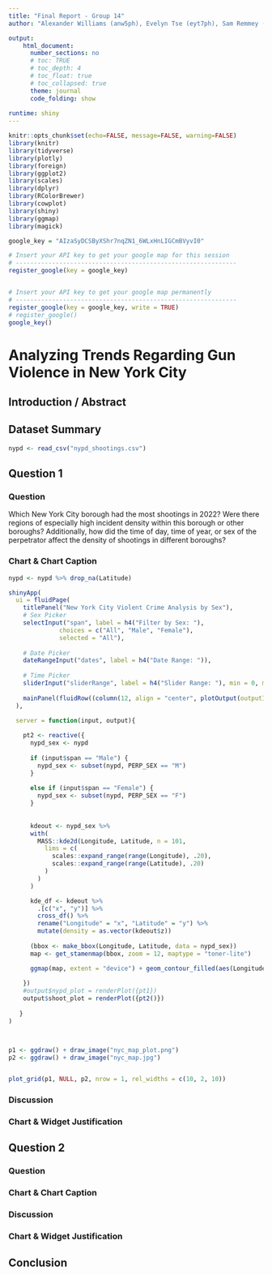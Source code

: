---
title: "Final Report - Group 14"
author: "Alexander Williams (anw5ph), Evelyn Tse (eyt7ph), Sam Remmey (sqr8ap), Brendan Keaton (pkt9we)"

output: 
    html_document:
      number_sections: no
      # toc: TRUE
      # toc_depth: 4
      # toc_float: true
      # toc_collapsed: true
      theme: journal
      code_folding: show
      
runtime: shiny
---


```{r setup, include=FALSE}

knitr::opts_chunk$set(echo=FALSE, message=FALSE, warning=FALSE)
library(knitr)
library(tidyverse)
library(plotly)
library(foreign)
library(ggplot2)
library(scales)
library(dplyr)
library(RColorBrewer)
library(cowplot)
library(shiny)
library(ggmap)
library(magick)

google_key = "AIzaSyDCSByXShr7nqZN1_6WLxHnLIGCmBVyvI0"

# Insert your API key to get your google map for this session
# -------------------------------------------------------------
register_google(key = google_key)


# Insert your API key to get your google map permanently
# -------------------------------------------------------------
register_google(key = google_key, write = TRUE)
# register_google()
google_key()

```

# Analyzing Trends Regarding Gun Violence in New York City

## Introduction / Abstract

## Dataset Summary 

```{r}

nypd <- read_csv("nypd_shootings.csv")

```

## Question 1

### Question
Which New York City borough had the most shootings in 2022? Were there regions of especially high incident density within this borough or other boroughs? Additionally, how did the time of day, time of year, or sex of the perpetrator affect the density of shootings in different boroughs?

### Chart & Chart Caption
```{r}

nypd <- nypd %>% drop_na(Latitude)

shinyApp(
  ui = fluidPage(
    titlePanel("New York City Violent Crime Analysis by Sex"),
    # Sex Picker
    selectInput("span", label = h4("Filter by Sex: "),
              choices = c("All", "Male", "Female"),
              selected = "All"),
    
    # Date Picker
    dateRangeInput("dates", label = h4("Date Range: ")),
    
    # Time Picker
    sliderInput("sliderRange", label = h4("Slider Range: "), min = 0, max = 100, value = c(40, 60)),
 
    mainPanel(fluidRow((column(12, align = "center", plotOutput(outputId = "shoot_plot")))))
  ),

  server = function(input, output){
    
    pt2 <- reactive({
      nypd_sex <- nypd
      
      if (input$span == "Male") {
        nypd_sex <- subset(nypd, PERP_SEX == "M")
      }
      
      else if (input$span == "Female") {
        nypd_sex <- subset(nypd, PERP_SEX == "F")
      }
      
      
      kdeout <- nypd_sex %>% 
      with( 
        MASS::kde2d(Longitude, Latitude, n = 101,
          lims = c(
            scales::expand_range(range(Longitude), .20),
            scales::expand_range(range(Latitude), .20)
          )
        )
      )

      kde_df <- kdeout %>% 
        .[c("x", "y")] %>% 
        cross_df() %>% 
        rename("Longitude" = "x", "Latitude" = "y") %>% 
        mutate(density = as.vector(kdeout$z)) 
      
      (bbox <- make_bbox(Longitude, Latitude, data = nypd_sex))
      map <- get_stamenmap(bbox, zoom = 12, maptype = "toner-lite")

      ggmap(map, extent = "device") + geom_contour_filled(aes(Longitude, Latitude, z = density), kde_df, alpha = 0.65) + labs(title = "New York City Violent Crime Correlation Map", x = "Longitude", y = "Latitude") + theme(plot.title = element_text(face="bold"), axis.title.x = element_text(face = "bold"), axis.title.y = element_text(face = "bold"))
    
    })
    #output$nypd_plot = renderPlot({pt1})
    output$shoot_plot = renderPlot({pt2()})
    
   }
)




```

```{r fig.align='center'}

p1 <- ggdraw() + draw_image("nyc_map_plot.png")
p2 <- ggdraw() + draw_image("nyc_map.jpg")


plot_grid(p1, NULL, p2, nrow = 1, rel_widths = c(10, 2, 10))

```


### Discussion 

### Chart & Widget Justification

## Question 2

### Question

### Chart & Chart Caption

### Discussion 

### Chart & Widget Justification

## Conclusion








